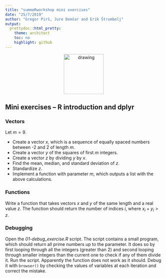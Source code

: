 ```yaml
---
title: "summeRworkshop mini exercises"
date: "25/7/2019"
author: "Gregor Pirš, Jure Demšar and Erik Štrumbelj"
output:
  prettydoc::html_pretty:
    theme: architect
    toc: no
    highlight: github
---
```


<div style="text-align:center">
  <img src="./bstatcomp.png" alt="drawing" width="128"/>
</div>

## Mini exercises -- R introduction and dplyr

### Vectors
Let $m = 9$.

* Create a vector $x$, which is a sequence of equally spaced numbers
  between -2 and 2 of length $m$.
* Create a vector $y$ of the squares of first $m$ integers.
* Create a vector $z$ by dividing $y$ by $x$.
* Find the mean, median, and standard deviation of $z$.
* Standardize $z$.
* Implement a function with parameter $m$, which outputs a list with the
  above calculations.


### Functions
Write a function that takes vectors $x$ and $y$ of the same length and a
real value $z$. The function should return the number of indices $i$, where
$x_i + y_i > z$.


### Debugging
Open the *01-debug\_exercise.R* script. The script contains a small program, which should return all prime numbers up to the parameter. It does so by first looping through all the integers (greater than 2) and second looping  through smaller integers than the current one to check if any of them divide it.  Run the script. Apparently the function does not work as it should.  Debug it with `browser()` by checking the values of variables at each iteration and correct the mistake.